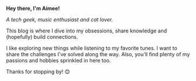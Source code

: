 **Hey there, I'm Aimee!** 

*A tech geek, music enthusiast and cat lover.*

This blog is where I dive into my obsessions, share knowledge and (hopefully) build connections.  

I like exploring new things while listening to my favorite tunes. I want to share the challenges I've solved along the way.  Also, you'll find plenty of my passions and hobbies sprinkled in here too. 

Thanks for stopping by! 😊